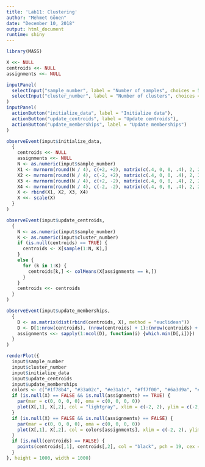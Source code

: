 ```yaml
---
title: 'Lab11: Clustering'
author: "Mehmet Gönen"
date: "December 10, 2018"
output: html_document
runtime: shiny
---
```


```r
library(MASS)

X <<- NULL
centroids <<- NULL
assignments <<- NULL

inputPanel(
  selectInput("sample_number", label = "Number of samples", choices = 50 * (1:20), selected = 500),
  selectInput("cluster_number", label = "Number of clusters", choices = 2:12, selected = 4)
)
inputPanel(
  actionButton("initialize_data", label = "Initialize data"),
  actionButton("update_centroids", label = "Update centroids"),
  actionButton("update_memberships", label = "Update memberships")
)

observeEvent(input$initialize_data, 
  {
    centroids <<- NULL
    assignments <<- NULL
    N <- as.numeric(input$sample_number)
    X1 <- mvrnorm(round(N / 4), c(+2, +2), matrix(c(.4, 0, 0, .4), 2, 2))
    X2 <- mvrnorm(round(N / 4), c(-2, +2), matrix(c(.4, 0, 0, .4), 2, 2))
    X3 <- mvrnorm(round(N / 4), c(+2, -2), matrix(c(.4, 0, 0, .4), 2, 2))
    X4 <- mvrnorm(round(N / 4), c(-2, -2), matrix(c(.4, 0, 0, .4), 2, 2))
    X <- rbind(X1, X2, X3, X4)
    X <<- scale(X)
  }
)

observeEvent(input$update_centroids,
  {
    N <- as.numeric(input$sample_number)
    K <- as.numeric(input$cluster_number)
    if (is.null(centroids) == TRUE) {
      centroids <- X[sample(1:N, K),]
    } 
    else {
      for (k in 1:K) {
        centroids[k,] <- colMeans(X[assignments == k,])
      }  
    }
    centroids <<- centroids
  }
)

observeEvent(input$update_memberships,
  {
    D <- as.matrix(dist(rbind(centroids, X), method = "euclidean"))
    D <- D[1:nrow(centroids), (nrow(centroids) + 1):(nrow(centroids) + nrow(X))]
    assignments <<- sapply(1:ncol(D), function(i) {which.min(D[,i])})
  }
)

renderPlot({
  input$sample_number
  input$cluster_number
  input$initialize_data
  input$update_centroids
  input$update_memberships
  colors <- c("#1f78b4", "#33a02c", "#e31a1c", "#ff7f00", "#6a3d9a", "#b15928", "#a6cee3", "#b2df8a", "#fb9a99", "#fdbf6f", "#cab2d6", "#ffff99")
  if (is.null(X) == FALSE && is.null(assignments) == TRUE) {
    par(mar = c(0, 0, 0, 0), oma = c(0, 0, 0, 0))
    plot(X[,1], X[,2], col = "lightgray", xlim = c(-2, 2), ylim = c(-2, 2), xlab = "", ylab = "", cex = 1.5, axes = FALSE, pch = 19)
  }
  if (is.null(X) == FALSE && is.null(assignments) == FALSE) {
    par(mar = c(0, 0, 0, 0), oma = c(0, 0, 0, 0))
    plot(X[,1], X[,2], col = colors[assignments], xlim = c(-2, 2), ylim = c(-2, 2), xlab = "", ylab = "", cex = 1.5, axes = FALSE, pch = 19)
  }
  if (is.null(centroids) == FALSE) {
    points(centroids[,1], centroids[,2], col = "black", pch = 19, cex = 3) 
  }
}, height = 1000, width = 1000)
```